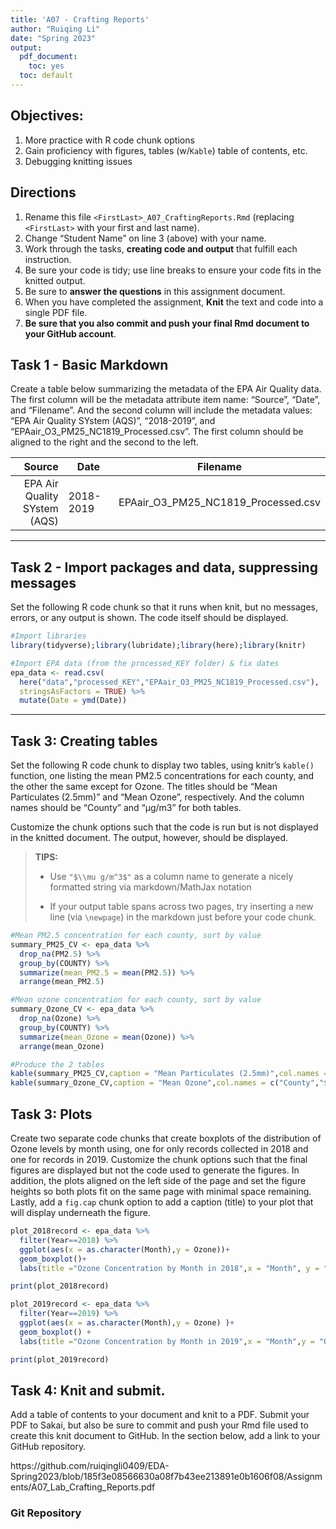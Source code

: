 ```yaml
---
title: 'A07 - Crafting Reports'
author: "Ruiqing Li" 
date: "Spring 2023"
output:
  pdf_document:
    toc: yes
  toc: default
---
```


## Objectives:

1.  More practice with R code chunk options
1.  Gain proficiency with figures, tables (w/`Kable`) table of contents, etc.
1.  Debugging knitting issues

## Directions

1.  Rename this file `<FirstLast>_A07_CraftingReports.Rmd` (replacing `<FirstLast>` with your first and last name).
1.  Change "Student Name" on line 3 (above) with your name.
1.  Work through the tasks, **creating code and output** that fulfill each instruction.
1.  Be sure your code is tidy; use line breaks to ensure your code fits in the knitted output.
1.  Be sure to **answer the questions** in this assignment document.
1.  When you have completed the assignment, **Knit** the text and code into a single PDF file.
1.  **Be sure that you also commit and push your final Rmd document to your GitHub account**.

## Task 1 - Basic Markdown

Create a table below summarizing the metadata of the EPA Air Quality data. The first column will be the metadata attribute item name: "Source", "Date", and "Filename". And the second column will include the metadata values: "EPA Air Quality SYstem (AQS)", "2018-2019", and "EPAair_O3_PM25_NC1819_Processed.csv". The first column should be aligned to the right and the second to the left.

| Source | Date | Filename |
| --: | --- | --- |
| EPA Air Quality SYstem (AQS) | 2018-2019 | EPAair_O3_PM25_NC1819_Processed.csv | 


---

## Task 2 - Import packages and data, suppressing messages

Set the following R code chunk so that it runs when knit, but no messages, errors, or any output is shown. The code itself should be displayed.

```r
#Import libraries
library(tidyverse);library(lubridate);library(here);library(knitr)

#Import EPA data (from the processed_KEY folder) & fix dates
epa_data <- read.csv(
  here("data","processed_KEY","EPAair_O3_PM25_NC1819_Processed.csv"),
  stringsAsFactors = TRUE) %>% 
  mutate(Date = ymd(Date))
```

---

## Task 3: Creating tables

Set the following R code chunk to display two tables, using knitr's `kable()` function, one listing the mean PM2.5 concentrations for each county, and the other the same except for Ozone. The titles should be "Mean Particulates (2.5mm)" and "Mean Ozone", respectively. And the column names should be "County" and "µg/m3" for both tables.

Customize the chunk options such that the code is run but is not displayed in the knitted document. The output, however, should be displayed.

> **TIPS:**
>
> -   Use `"$\\mu g/m^3$"` as a column name to generate a nicely formatted string via markdown/MathJax notation
>
> -   If your output table spans across two pages, try inserting a new line (via `\newpage`) in the markdown just before your code chunk.

\newpage

```r
#Mean PM2.5 concentration for each county, sort by value
summary_PM25_CV <- epa_data %>% 
  drop_na(PM2.5) %>% 
  group_by(COUNTY) %>% 
  summarize(mean_PM2.5 = mean(PM2.5)) %>% 
  arrange(mean_PM2.5)

#Mean ozone concentration for each county, sort by value
summary_Ozone_CV <- epa_data %>% 
  drop_na(Ozone) %>% 
  group_by(COUNTY) %>% 
  summarize(mean_Ozone = mean(Ozone)) %>% 
  arrange(mean_Ozone)

#Produce the 2 tables 
kable(summary_PM25_CV,caption = "Mean Particulates (2.5mm)",col.names = c("County","$\\mu g/m^3$"))
kable(summary_Ozone_CV,caption = "Mean Ozone",col.names = c("County","$\\mu g/m^3$"))
```

\newpage

## Task 3: Plots

Create two separate code chunks that create boxplots of the distribution of Ozone levels by month using, one for only records collected in 2018 and one for records in 2019. Customize the chunk options such that the final figures are displayed but not the code used to generate the figures. In addition, the plots aligned on the left side of the page and set the figure heights so both plots fit on the same page with minimal space remaining. Lastly, add a `fig.cap` chunk option to add a caption (title) to your plot that will display underneath the figure.
```r
plot_2018record <- epa_data %>% 
  filter(Year==2018) %>%
  ggplot(aes(x = as.character(Month),y = Ozone))+
  geom_boxplot()+
  labs(title ="Ozone Concentration by Month in 2018",x = "Month", y = "Ozone Concentration(µg/m3)") 

print(plot_2018record)
```

```r
plot_2019record <- epa_data %>% 
  filter(Year==2019) %>%
  ggplot(aes(x = as.character(Month),y = Ozone) )+
  geom_boxplot() +
  labs(title ="Ozone Concentration by Month in 2019",x = "Month",y = "Ozone Concentration(µg/m3)")

print(plot_2019record)
```



\newpage

## Task 4: Knit and submit.
Add a table of contents to your document and knit to a PDF. Submit your PDF to Sakai, but also be sure to commit and push your Rmd file used to create this knit document to GitHub. In the section below, add a link to your GitHub repository. 


https://github.com/ruiqingli0409/EDA-Spring2023/blob/185f3e08566630a08f7b43ee213891e0b1606f08/Assignments/A07_Lab_Crafting_Reports.pdf


### Git Repository



